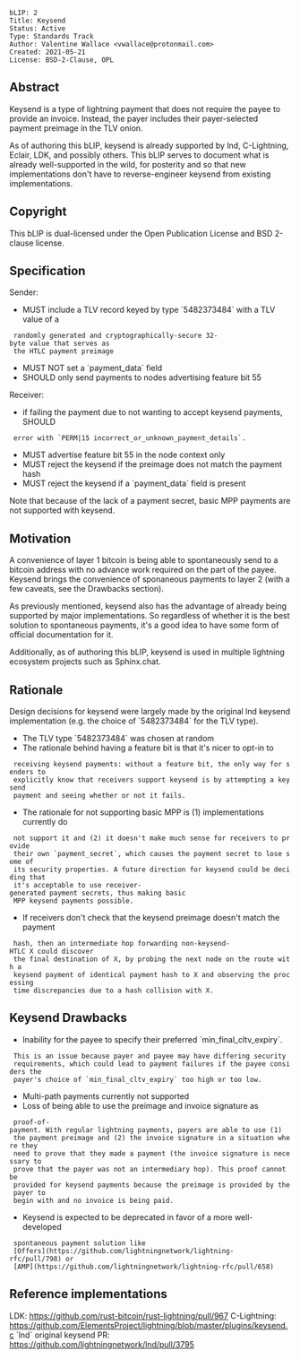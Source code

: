 <pre>
bLIP: 2
Title: Keysend
Status: Active
Type: Standards Track
Author: Valentine Wallace <vwallace@protonmail.com>
Created: 2021-05-21
License: BSD-2-Clause, OPL
</pre>

==Abstract==

Keysend is a type of lightning payment that does not require the payee to
provide an invoice. Instead, the payer includes their payer-selected payment
preimage in the TLV onion.

As of authoring this bLIP, keysend is already supported by lnd, C-Lightning,
Eclair, LDK, and possibly others. This bLIP serves to document what is already
well-supported in the wild, for posterity and so that new implementations don't
have to reverse-engineer keysend from existing implementations.

==Copyright==

This bLIP is dual-licensed under the Open Publication License and BSD 2-clause
license.

==Specification==

Sender:
* MUST include a TLV record keyed by type `5482373484` with a TLV value of a
  randomly generated and cryptographically-secure 32-byte value that serves as
  the HTLC payment preimage
* MUST NOT set a `payment_data` field
* SHOULD only send payments to nodes advertising feature bit 55

Receiver:
* if failing the payment due to not wanting to accept keysend payments, SHOULD
  error with `PERM|15 incorrect_or_unknown_payment_details`.
* MUST advertise feature bit 55 in the node context only
* MUST reject the keysend if the preimage does not match the payment hash
* MUST reject the keysend if a `payment_data` field is present

Note that because of the lack of a payment secret, basic MPP payments are not
supported with keysend.

==Motivation==

A convenience of layer 1 bitcoin is being able to spontaneously send to a
bitcoin address with no advance work required on the part of the payee. Keysend
brings the convenience of sponaneous payments to layer 2 (with a few caveats,
see the Drawbacks section).

As previously mentioned, keysend also has the advantage of already being
supported by major implementations. So regardless of whether it is the best
solution to spontaneous payments, it's a good idea to have some form of
official documentation for it.

Additionally, as of authoring this bLIP, keysend is used in multiple lightning
ecosystem projects such as Sphinx.chat.

==Rationale==

Design decisions for keysend were largely made by the original lnd keysend
implementation (e.g. the choice of `5482373484` for the TLV type).

* The TLV type `5482373484` was chosen at random
* The rationale behind having a feature bit is that it's nicer to opt-in to
  receiving keysend payments: without a feature bit, the only way for senders to
  explicitly know that receivers support keysend is by attempting a keysend
  payment and seeing whether or not it fails.
* The rationale for not supporting basic MPP is (1) implementations currently do
  not support it and (2) it doesn't make much sense for receivers to provide
  their own `payment_secret`, which causes the payment secret to lose some of
  its security properties. A future direction for keysend could be deciding that
  it's acceptable to use receiver-generated payment secrets, thus making basic
  MPP keysend payments possible.
* If receivers don't check that the keysend preimage doesn't match the payment
  hash, then an intermediate hop forwarding non-keysend-HTLC X could discover
  the final destination of X, by probing the next node on the route with a
  keysend payment of identical payment hash to X and observing the processing
  time discrepancies due to a hash collision with X.

==Keysend Drawbacks==

* Inability for the payee to specify their preferred `min_final_cltv_expiry`.
  This is an issue because payer and payee may have differing security
  requirements, which could lead to payment failures if the payee considers the
  payer's choice of `min_final_cltv_expiry` too high or too low.
* Multi-path payments currently not supported
* Loss of being able to use the preimage and invoice signature as
  proof-of-payment. With regular lightning payments, payers are able to use (1)
  the payment preimage and (2) the invoice signature in a situation where they
  need to prove that they made a payment (the invoice signature is necessary to
  prove that the payer was not an intermediary hop). This proof cannot be
  provided for keysend payments because the preimage is provided by the payer to
  begin with and no invoice is being paid.
* Keysend is expected to be deprecated in favor of a more well-developed
  spontaneous payment solution like
  [Offers](https://github.com/lightningnetwork/lightning-rfc/pull/798) or
  [AMP](https://github.com/lightningnetwork/lightning-rfc/pull/658)

==Reference implementations==

LDK: https://github.com/rust-bitcoin/rust-lightning/pull/967
C-Lightning: https://github.com/ElementsProject/lightning/blob/master/plugins/keysend.c
`lnd` original keysend PR: https://github.com/lightningnetwork/lnd/pull/3795
